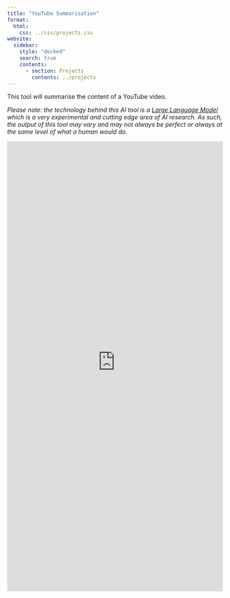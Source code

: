 ```yaml
---
title: "YouTube Summarisation"
format:
  html:
    css: ../css/projects.css
website:
  sidebar:
    style: "docked"
    search: true
    contents:
      - section: Projects
        contents: ../projects
---
```


This tool will summarise the content of a YouTube video.

*Please note: the technology behind this AI tool is a [Large Language Model](https://techcrunch.com/2022/04/28/the-emerging-types-of-language-models-and-why-they-matter/) 
which is a very experimental and cutting edge area of AI research. As such, the output of this tool may vary and may not always be perfect or always at the same level of 
what a human would do.*

```{=html}
<iframe
  src="https://livingdatalab-youtube-summarise.streamlit.app/?embed=true"
  height="1050"
  style="width:100%;border:none;"
></iframe>
```